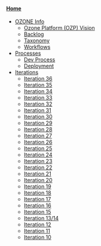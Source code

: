 ====[[Home]]====
* [[OZONE Info]]
** [[Ozone Platform (OZP) Vision]]
** [[Backlog]]
** [[Taxonomy]]
** [[Workflows]]
* [[Processes]]
** [[Dev Process]]
** [[Deployment]]
* [[Iterations]]
**[[Iteration 36]]
**[[Iteration 35]]
**[[Iteration 34]]
**[[Iteration 33]]
**[[Iteration 32]]
**[[Iteration 31]]
**[[Iteration 30]]
**[[Iteration 29]]
**[[Iteration 28]]
**[[Iteration 27]]
**[[Iteration 26]]
**[[Iteration 25]]
**[[Iteration 24]]
**[[Iteration 23]]
**[[Iteration 22]]
**[[Iteration 21]]
**[[Iteration 20]]
**[[Iteration 19]]
**[[Iteration 18]]
**[[Iteration 17]]
** [[Iteration 16]]
** [[Iteration 15]]
** [[Iteration 13/14]]
** [[Iteration 12]]
** [[Iteration 11]]
** [[Iteration 10]]
